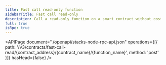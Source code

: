 ```yaml
---
title: Fast call read-only function
sidebarTitle: Fast call read-only
description: Call a read-only function on a smart contract without cost and memory tracking for faster execution.
full: true
isRpc: true
---
```


<APIPage
  document="./openapi/stacks-node-rpc-api.json"
  operations={[{ path: '/v3/contracts/fast-call-read/{contract_address}/{contract_name}/{function_name}', method: 'post' }]}
  hasHead={false}
/>
